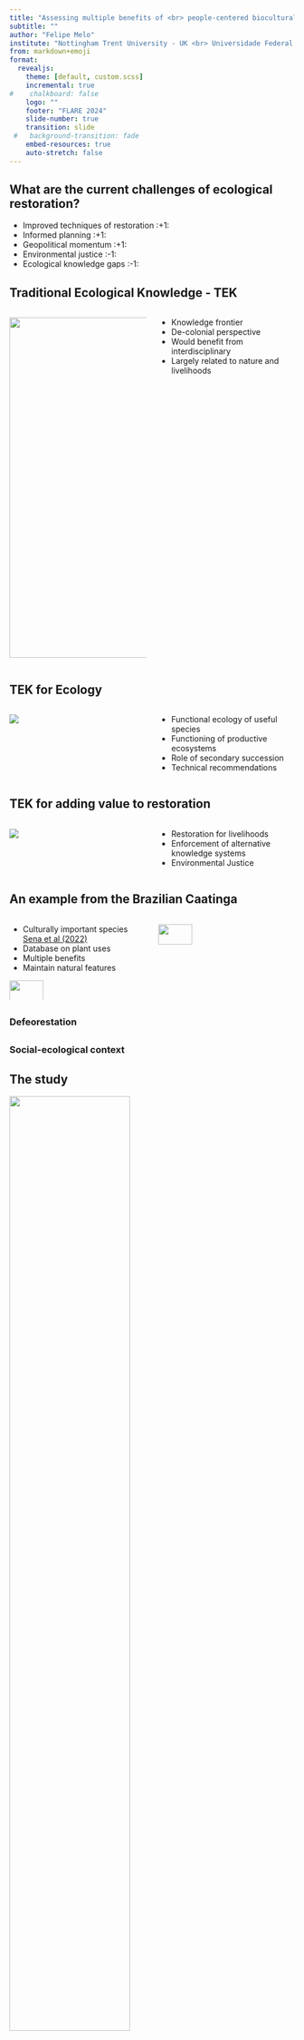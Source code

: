 ```yaml
---
title: "Assessing multiple benefits of <br> people-centered biocultural restoration"
subtitle: ""
author: "Felipe Melo"
institute: "Nottingham Trent University - UK <br> Universidade Federal de Pernambuco - Brasil"
from: markdown+emoji
format:
  revealjs:
    theme: [default, custom.scss]
    incremental: true
#    chalkboard: false
    logo: "" 
    footer: "FLARE 2024"
    slide-number: true
    transition: slide
 #   background-transition: fade
    embed-resources: true
    auto-stretch: false
---
```


## {background-image="libs/vaqueiro.png"}

## {background-image="libs/maasai_cattle.png" background-size="cover"}

## What are the current challenges of ecological restoration?

- Improved techniques of restoration :+1:
- Informed planning :+1:
- Geopolitical momentum :+1:
- Environmental justice :-1:
- Ecological knowledge gaps :-1:


## Traditional Ecological Knowledge - TEK

::::{.columns}
:::{.column width="50%"}
![](libs/seedcol.jpg){width=600}

:::
:::{.column width="50%"}
-   Knowledge frontier
-   De-colonial perspective
-   Would benefit from interdisciplinary
-   Largely related to nature and livelihoods
:::
::::


## TEK for Ecology

::::{.columns}
:::{.column width="50%"}
![](libs/rest_func.png)

:::

:::{.column width="50%"}

- Functional ecology of useful species
- Functioning of productive ecosystems
- Role of secondary succession
- Technical recommendations

:::
::::

## TEK for adding value to restoration

::::{.columns}
:::{.column width="50%"}
![](libs/neoland.png)

:::

:::{.column width="50%"}

- Restoration for livelihoods
- Enforcement of alternative knowledge systems
- Environmental Justice

:::
::::

## An example from the Brazilian Caatinga

::::{.columns}

:::{.column width="50%"}
:::{.nonincremental}

- Culturally important species [Sena et al (2022)](https://onlinelibrary.wiley.com/doi/abs/10.1111/rec.13599)
- Database on plant uses
- Multiple benefits
- Maintain natural features


![](libs/sena_highlight.png){.absolute bottom=10 width=50%}
:::
:::

:::{.column width="50%"}

![](libs/biocult.png){.absolute top=50 right=20 width=50%}
:::
::::


## {background-image=libs/caat_seca.jpg background-size="cover"}

## {background-image=libs/caat_verde.jpg background-size="cover"}

## {background-image=libs/caat_two.png background-size="contain"}
### Defeorestation 

## {background-image=libs/pessoas.png}

### Social-ecological context



## The study {.center}

![](libs/hudson.png){fig-align="center" width=65%}

Toscano et al (*in press*) Cons Biol

## Meaningful Functional Traits

::::{.columns}
:::{.column width="50%"}

![](libs/traits_plants.jpg)

:::

:::{.column width="50%"}

- Usefulness to people
- Food security
- Energy security
- Water security
- Economic security
- Health

:::
::::

## {background-image=libs/game_ideal.png background-size="cover"}

### Simulated ecosystem



## Role of exotic species (in red)

![](libs/circ_chart.png){fig-align="center"  width=55%}

## How much drift from original ecosystem?

![](libs/fun_prof.png){fig-align="center" width=75%}

## How much drift from original ecosystem?

![](libs/fun_div.png){fig-align="center" width=75%}

## 

![](libs/hudson.png){fig-align="center" width=85%}

## Aknowledgements

- Hudson Toscano (UFERSA)
- Cristina Baldauf (UFERSA)
- Gabriel da Costa Ferreira (UFERSA)


# Thank you

felipe.melo@ntu.ac.uk

![](libs/qr_ecoaplic.png){fig-align="center" width=35%}







